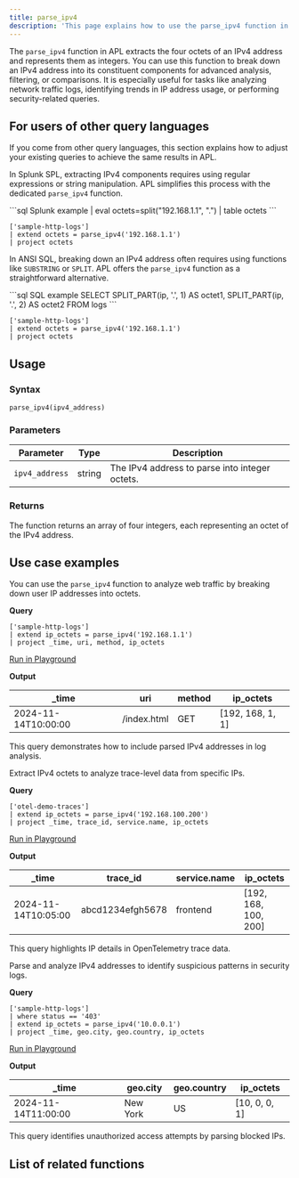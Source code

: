 ```yaml
---
title: parse_ipv4
description: 'This page explains how to use the parse_ipv4 function in APL.'
---
```


The `parse_ipv4` function in APL extracts the four octets of an IPv4 address and represents them as integers. You can use this function to break down an IPv4 address into its constituent components for advanced analysis, filtering, or comparisons. It is especially useful for tasks like analyzing network traffic logs, identifying trends in IP address usage, or performing security-related queries.

## For users of other query languages

If you come from other query languages, this section explains how to adjust your existing queries to achieve the same results in APL.

<AccordionGroup>
<Accordion title="Splunk SPL users">

In Splunk SPL, extracting IPv4 components requires using regular expressions or string manipulation. APL simplifies this process with the dedicated `parse_ipv4` function.

<CodeGroup>
```sql Splunk example
| eval octets=split("192.168.1.1", ".") | table octets
```

```kusto APL equivalent
['sample-http-logs']
| extend octets = parse_ipv4('192.168.1.1')
| project octets
```
</CodeGroup>

</Accordion>
<Accordion title="ANSI SQL users">

In ANSI SQL, breaking down an IPv4 address often requires using functions like `SUBSTRING` or `SPLIT`. APL offers the `parse_ipv4` function as a straightforward alternative.

<CodeGroup>
```sql SQL example
SELECT SPLIT_PART(ip, '.', 1) AS octet1, SPLIT_PART(ip, '.', 2) AS octet2 FROM logs
```

```kusto APL equivalent
['sample-http-logs']
| extend octets = parse_ipv4('192.168.1.1')
| project octets
```
</CodeGroup>

</Accordion>
</AccordionGroup>

## Usage

### Syntax

```kusto
parse_ipv4(ipv4_address)
```

### Parameters

| Parameter       | Type   | Description                                    |
|------------------|--------|------------------------------------------------|
| `ipv4_address`   | string | The IPv4 address to parse into integer octets. |

### Returns

The function returns an array of four integers, each representing an octet of the IPv4 address.

## Use case examples

<Tabs>
<Tab title="Log analysis">

You can use the `parse_ipv4` function to analyze web traffic by breaking down user IP addresses into octets.

**Query**

```kusto
['sample-http-logs']
| extend ip_octets = parse_ipv4('192.168.1.1')
| project _time, uri, method, ip_octets
```

[Run in Playground](https://play.axiom.co/axiom-play-qf1k/explorer?initForm=%7B%22apl%22%3A%22%5B%27sample-http-logs%27%5D%20%7C%20extend%20ip_octets%20%3D%20parse_ipv4%28%27192.168.1.1%27%29%20%7C%20project%20_time%2C%20uri%2C%20method%2C%20ip_octets%22%7D)

**Output**

| _time              | uri                 | method | ip_octets       |
|---------------------|---------------------|--------|-----------------|
| 2024-11-14T10:00:00 | /index.html         | GET    | [192, 168, 1, 1]|

This query demonstrates how to include parsed IPv4 addresses in log analysis.

</Tab>
<Tab title="OpenTelemetry traces">

Extract IPv4 octets to analyze trace-level data from specific IPs.

**Query**

```kusto
['otel-demo-traces']
| extend ip_octets = parse_ipv4('192.168.100.200')
| project _time, trace_id, service.name, ip_octets
```

[Run in Playground](https://play.axiom.co/axiom-play-qf1k/explorer?initForm=%7B%22apl%22%3A%22%5B%27otel-demo-traces%27%5D%20%7C%20extend%20ip_octets%20%3D%20parse_ipv4%28%27192.168.100.200%27%29%20%7C%20project%20_time%2C%20trace_id%2C%20service.name%2C%20ip_octets%22%7D)

**Output**

| _time              | trace_id           | service.name       | ip_octets       |
|---------------------|--------------------|--------------------|-----------------|
| 2024-11-14T10:05:00 | abcd1234efgh5678  | frontend           | [192, 168, 100, 200]|

This query highlights IP details in OpenTelemetry trace data.

</Tab>
<Tab title="Security logs">

Parse and analyze IPv4 addresses to identify suspicious patterns in security logs.

**Query**

```kusto
['sample-http-logs']
| where status == '403'
| extend ip_octets = parse_ipv4('10.0.0.1')
| project _time, geo.city, geo.country, ip_octets
```

[Run in Playground](https://play.axiom.co/axiom-play-qf1k/explorer?initForm=%7B%22apl%22%3A%22%5B%27sample-http-logs%27%5D%20%7C%20where%20status%20%3D%3D%20%27403%27%20%7C%20extend%20ip_octets%20%3D%20parse_ipv4%28%2710.0.0.1%27%29%20%7C%20project%20_time%2C%20geo.city%2C%20geo.country%2C%20ip_octets%22%7D)

**Output**

| _time              | geo.city     | geo.country  | ip_octets       |
|---------------------|--------------|--------------|-----------------|
| 2024-11-14T11:00:00 | New York     | US           | [10, 0, 0, 1]   |

This query identifies unauthorized access attempts by parsing blocked IPs.

</Tab>
</Tabs>

## List of related functions

